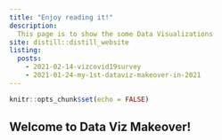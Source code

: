 ```yaml
---
title: "Enjoy reading it!"
description:
  This page is to show the some Data Visualizations
site: distill::distill_website
listing: 
  posts:
    - 2021-02-14-vizcovid19survey
    - 2021-01-24-my-1st-dataviz-makeover-in-2021
---
```



```r
knitr::opts_chunk$set(echo = FALSE)
```


## Welcome to Data Viz Makeover!




